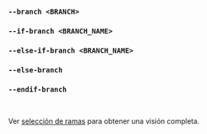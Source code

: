 ### `--branch <BRANCH>`
### `--if-branch <BRANCH_NAME>`
### `--else-if-branch <BRANCH_NAME>`
### `--else-branch`
### `--endif-branch`

<br />

Ver [selección de ramas](/es/docs/explanation/branch-selection/) para obtener una visión completa.